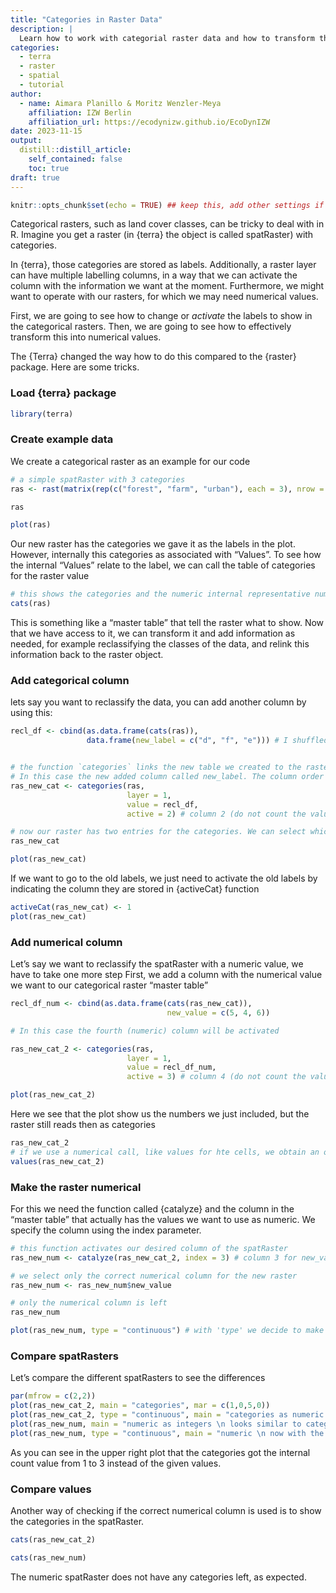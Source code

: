 ```yaml
---
title: "Categories in Raster Data"
description: |
  Learn how to work with categorial raster data and how to transform the rastervalues into a numerical values using terra package.   
categories:
  - terra
  - raster
  - spatial
  - tutorial
author:
  - name: Aimara Planillo & Moritz Wenzler-Meya
    affiliation: IZW Berlin
    affiliation_url: https://ecodynizw.github.io/EcoDynIZW
date: 2023-11-15
output:
  distill::distill_article:
    self_contained: false
    toc: true
draft: true
---
```


```r
knitr::opts_chunk$set(echo = TRUE) ## keep this, add other settings if needed
```

Categorical rasters, such as land cover classes, can be tricky to deal with in R. 
Imagine you get a raster (in {terra} the object is called spatRaster) with categories.

In {terra}, those categories are stored as labels. Additionally, a raster layer can have multiple labelling columns, in a way that we can activate the column with the information we want at the moment. 
Furthermore, we might want to operate with our rasters, for which we may need numerical values.

First, we are going to see how to change or _activate_ the labels to show in the categorical rasters.
Then, we are going to see how to effectively transform this into numerical values. 

The {Terra} changed the way how to do this compared to the {raster} package. 
Here are some tricks. 


### Load {terra} package

```r
library(terra)
```

### Create example data

We create a categorical raster as an example for our code

```r
# a simple spatRaster with 3 categories
ras <- rast(matrix(rep(c("forest", "farm", "urban"), each = 3), nrow = 3, ncol = 3))

ras

plot(ras)
```


Our new raster has the categories we gave it as the labels in the plot. 
However, internally this categories as associated with "Values". To see how the internal "Values" relate to the label, we can call the table of categories for the raster
value 

```r
# this shows the categories and the numeric internal representative numeric value it automatically gets.
cats(ras)
```

This is something like a "master table" that tell the raster what to show. 
Now that we have access to it, we can transform it and add information as needed, for example reclassifying the classes of the data, and relink this information back to the raster object.


### Add categorical column

lets say you want to reclassify the data, you can add another column by using this:

```r
recl_df <- cbind(as.data.frame(cats(ras)),
                 data.frame(new_label = c("d", "f", "e"))) # I shuffled the characters to show the difference in the end


# the function `categories` links the new table we created to the raster and "activates" the column we want to use. 
# In this case the new added column called new_label. The column order is counted as the position of the column AFTER the Value column
ras_new_cat <- categories(ras, 
                          layer = 1, 
                          value = recl_df, 
                          active = 2) # column 2 (do not count the value column! It has to be numeric)

# now our raster has two entries for the categories. We can select which one to show.
ras_new_cat
```


```r
plot(ras_new_cat)
```

If we want to go to the old labels, we just need to activate the old labels by indicating the column they are stored in {activeCat} function

```r
activeCat(ras_new_cat) <- 1
plot(ras_new_cat)
```

### Add numerical column

Let's say we want to reclassify the spatRaster with a numeric value, we have to take one more step 
First, we add a column with the numerical value we want to our categorical raster "master table"

```r
recl_df_num <- cbind(as.data.frame(cats(ras_new_cat)),
                                   new_value = c(5, 4, 6))

# In this case the fourth (numeric) column will be activated

ras_new_cat_2 <- categories(ras, 
                          layer = 1, 
                          value = recl_df_num, 
                          active = 3) # column 4 (do not count the value column! It has to be numeric)

plot(ras_new_cat_2)
```


Here we see that the plot show us the numbers we just included, but the raster still reads then as categories

```r
ras_new_cat_2
# if we use a numerical call, like values for hte cells, we obtain an output that does not correspond with our new numbers
values(ras_new_cat_2)
```

### Make the raster numerical

For this we need the function called {catalyze} and the column in the "master table" that actually has the values we want to use as numeric.
We specify the column using the index parameter.

```r
# this function activates our desired column of the spatRaster
ras_new_num <- catalyze(ras_new_cat_2, index = 3) # column 3 for new_value

# we select only the correct numerical column for the new raster
ras_new_num <- ras_new_num$new_value

# only the numerical column is left
ras_new_num

plot(ras_new_num, type = "continuous") # with 'type' we decide to make numerical the legend
```

### Compare spatRasters

Let's compare the different spatRasters to see the differences

```r
par(mfrow = c(2,2))
plot(ras_new_cat_2, main = "categories", mar = c(1,0,5,0))
plot(ras_new_cat_2, type = "continuous", main = "categories as numeric \n Values are not correct", mar = c(1,0,5,0))
plot(ras_new_num, main = "numeric as integers \n looks similar to categorical \n plot but reorders the numbers", mar = c(1,0,5,0))
plot(ras_new_num, type = "continuous", main = "numeric \n now with the correct values", mar = c(1,0,5,0))
```

As you can see in the upper right plot that the categories got the internal count value from 1 to 3 instead of the given values. 

### Compare values

Another way of checking if the correct numerical column is used is to show the categories in the spatRaster.

```r
cats(ras_new_cat_2)

cats(ras_new_num)
```

The numeric spatRaster does not have any categories left, as expected.
